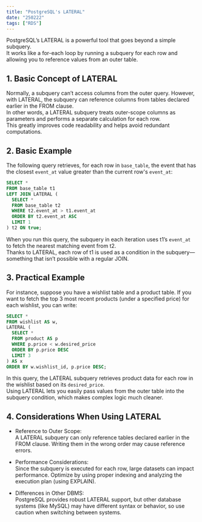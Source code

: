 ```yaml
---
title: "PostgreSQL's LATERAL"
date: "250222"
tags: ["RDS"]
---
```


PostgreSQL’s LATERAL is a powerful tool that goes beyond a simple subquery.  
It works like a for-each loop by running a subquery for each row and allowing you to reference values from an outer table.

## 1. Basic Concept of LATERAL

Normally, a subquery can’t access columns from the outer query. However, with LATERAL, the subquery can reference columns from tables declared earlier in the FROM clause.  
In other words, a LATERAL subquery treats outer-scope columns as parameters and performs a separate calculation for each row.  
This greatly improves code readability and helps avoid redundant computations.

## 2. Basic Example

The following query retrieves, for each row in `base_table`, the event that has the closest `event_at` value greater than the current row's `event_at`:

```sql
SELECT *
FROM base_table t1
LEFT JOIN LATERAL (
  SELECT *
  FROM base_table t2
  WHERE t2.event_at > t1.event_at
  ORDER BY t2.event_at ASC
  LIMIT 1
) t2 ON true;
```

When you run this query, the subquery in each iteration uses t1’s `event_at` to fetch the nearest matching event from t2.  
Thanks to LATERAL, each row of t1 is used as a condition in the subquery—something that isn’t possible with a regular JOIN.

## 3. Practical Example

For instance, suppose you have a wishlist table and a product table. If you want to fetch the top 3 most recent products (under a specified price) for each wishlist, you can write:

```sql
SELECT *
FROM wishlist AS w,
LATERAL (
  SELECT *
  FROM product AS p
  WHERE p.price < w.desired_price
  ORDER BY p.price DESC
  LIMIT 3
) AS x
ORDER BY w.wishlist_id, p.price DESC;
```

In this query, the LATERAL subquery retrieves product data for each row in the wishlist based on its `desired_price`.  
Using LATERAL lets you easily pass values from the outer table into the subquery condition, which makes complex logic much cleaner.

## 4. Considerations When Using LATERAL

- Reference to Outer Scope:  
  A LATERAL subquery can only reference tables declared earlier in the FROM clause. Writing them in the wrong order may cause reference errors.

- Performance Considerations:  
  Since the subquery is executed for each row, large datasets can impact performance. Optimize by using proper indexing and analyzing the execution plan (using EXPLAIN).

- Differences in Other DBMS:  
  PostgreSQL provides robust LATERAL support, but other database systems (like MySQL) may have different syntax or behavior, so use caution when switching between systems.
